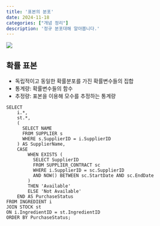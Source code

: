 ```yaml
---
title: '표본의 분포'
date: 2024-11-18
categories: ["개념 정리"]
description: '정규 분포대해 알아봅니다.'
---
```


![](/img/stat-thumb.jpg){.post-thumbnail}

## 확률 표본

- 독립적이고 동일한 확률분포를 가진 확률변수들의 집합
- 통계량: 확률변수들의 함수
- 추정량: 표본을 이용해 모수를 추정하는 통계량

```
SELECT 
    i.*,
    st.*,
    (
      SELECT NAME
      FROM SUPPLIER s
      WHERE s.SupplierID = i.SupplierID
    ) AS SupplierName,
    CASE
        WHEN EXISTS (
          SELECT SupplierID
          FROM SUPPLIER_CONTRACT sc
          WHERE i.SupplierID = sc.SupplierID
          AND NOW() BETWEEN sc.StartDate AND sc.EndDate
        )
        THEN 'Available'
        ELSE 'Not Available'
    END AS PurchaseStatus
FROM INGREDIENT i
JOIN STOCK st 
ON i.IngredientID = st.IngredientID
ORDER BY PurchaseStatus;
```
